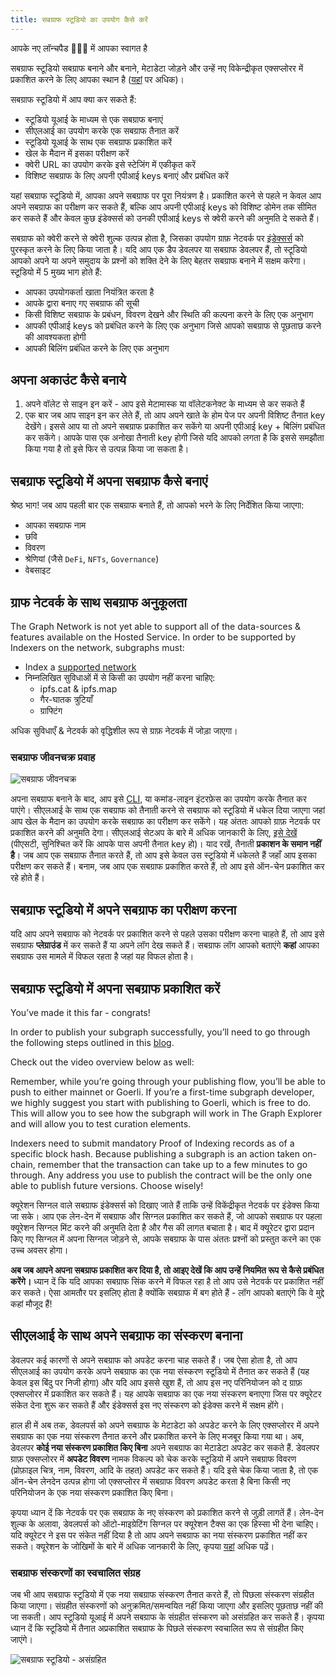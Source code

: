 ```yaml
---
title: सबग्राफ स्टूडियो का उपयोग कैसे करें
---
```


आपके नए लॉन्चपैड 👩🏽‍🚀 में आपका स्वागत है

सबग्राफ स्टूडियो सबग्राफ बनाने और बनाने, मेटाडेटा जोड़ने और उन्हें नए विकेन्द्रीकृत एक्सप्लोरर में प्रकाशित करने के लिए आपका स्थान है ([यहां](/network/explorer) पर अधिक)।

सबग्राफ स्टूडियो में आप क्या कर सकते हैं:

- स्टूडियो यूआई के माध्यम से एक सबग्राफ बनाएं
- सीएलआई का उपयोग करके एक सबग्राफ तैनात करें
- स्टूडियो यूआई के साथ एक सबग्राफ प्रकाशित करें
- खेल के मैदान में इसका परीक्षण करें
- क्वेरी URL का उपयोग करके इसे स्टेजिंग में एकीकृत करें
- विशिष्ट सबग्राफ के लिए अपनी एपीआई keys बनाएं और प्रबंधित करें

यहां सबग्राफ स्टूडियो में, आपका अपने सबग्राफ पर पूरा नियंत्रण है। प्रकाशित करने से पहले न केवल आप अपने सबग्राफ का परीक्षण कर सकते हैं, बल्कि आप अपनी एपीआई keys को विशिष्ट डोमेन तक सीमित कर सकते हैं और केवल कुछ इंडेक्सर्स को उनकी एपीआई keys से क्वेरी करने की अनुमति दे सकते हैं।

सबग्राफ को क्वेरी करने से क्वेरी शुल्क उत्पन्न होता है, जिसका उपयोग ग्राफ़ नेटवर्क पर [इंडेक्सर्स](/network/indexing) को पुरस्कृत करने के लिए किया जाता है। यदि आप एक डैप डेवलपर या सबग्राफ डेवलपर हैं, तो स्टूडियो आपको अपने या अपने समुदाय के प्रश्नों को शक्ति देने के लिए बेहतर सबग्राफ बनाने में सक्षम करेगा। स्टूडियो में 5 मुख्य भाग होते हैं:

- आपका उपयोगकर्ता खाता नियंत्रित करता है
- आपके द्वारा बनाए गए सबग्राफ की सूची
- किसी विशिष्ट सबग्राफ के प्रबंधन, विवरण देखने और स्थिति की कल्पना करने के लिए एक अनुभाग
- आपकी एपीआई keys को प्रबंधित करने के लिए एक अनुभाग जिसे आपको सबग्राफ से पूछताछ करने की आवश्यकता होगी
- आपकी बिलिंग प्रबंधित करने के लिए एक अनुभाग

## अपना अकाउंट कैसे बनाये

1. अपने वॉलेट से साइन इन करें - आप इसे मेटामास्क या वॉलेटकनेक्ट के माध्यम से कर सकते हैं
1. एक बार जब आप साइन इन कर लेते हैं, तो आप अपने खाते के होम पेज पर अपनी विशिष्ट तैनात key देखेंगे। इससे आप या तो अपने सबग्राफ प्रकाशित कर सकेंगे या अपनी एपीआई key + बिलिंग प्रबंधित कर सकेंगे। आपके पास एक अनोखा तैनाती key होगी जिसे यदि आपको लगता है कि इससे समझौता किया गया है तो इसे फिर से उत्पन्न किया जा सकता है।

## सबग्राफ स्टूडियो में अपना सबग्राफ कैसे बनाएं

श्रेष्ठ भाग! जब आप पहली बार एक सबग्राफ बनाते हैं, तो आपको भरने के लिए निर्देशित किया जाएगा:

- आपका सबग्राफ नाम
- छवि
- विवरण
- श्रेणियां (जैसे ` DeFi `, ` NFTs `, `Governance`)
- वेबसाइट

## ग्राफ नेटवर्क के साथ सबग्राफ अनुकूलता

The Graph Network is not yet able to support all of the data-sources & features available on the Hosted Service. In order to be supported by Indexers on the network, subgraphs must:

- Index a [supported network](/developing/supported-networks)
- निम्नलिखित सुविधाओं में से किसी का उपयोग नहीं करना चाहिए:
  - ipfs.cat & ipfs.map
  - गैर-घातक त्रुटियाँ
  - ग्राफ्टिंग

अधिक सुविधाएँ & नेटवर्क को वृद्धिशील रूप से ग्राफ़ नेटवर्क में जोड़ा जाएगा।

### सबग्राफ जीवनचक्र प्रवाह

![सबग्राफ जीवनचक्र](/img/subgraph-lifecycle.png)

अपना सबग्राफ बनाने के बाद, आप इसे [CLI](https://github.com/graphprotocol/graph-cli), या कमांड-लाइन इंटरफ़ेस का उपयोग करके तैनात कर पाएंगे। सीएलआई के साथ एक सबग्राफ को तैनाती करने से सबग्राफ को स्टूडियो में धकेल दिया जाएगा जहां आप खेल के मैदान का उपयोग करके सबग्राफ का परीक्षण कर सकेंगे। यह अंततः आपको ग्राफ़ नेटवर्क पर प्रकाशित करने की अनुमति देगा। सीएलआई सेटअप के बारे में अधिक जानकारी के लिए, [इसे देखें](/developing/defining-a-subgraph#install-the-graph-cli) (पीएसटी, सुनिश्चित करें कि आपके पास अपनी तैनात key हो)। याद रखें, तैनाती **प्रकाशन के समान नहीं है**। जब आप एक सबग्राफ तैनात करते हैं, तो आप इसे केवल उस स्टूडियो में धकेलते हैं जहाँ आप इसका परीक्षण कर सकते हैं। बनाम, जब आप एक सबग्राफ प्रकाशित करते हैं, तो आप इसे ऑन-चेन प्रकाशित कर रहे होते हैं।

## सबग्राफ स्टूडियो में अपने सबग्राफ का परीक्षण करना

यदि आप अपने सबग्राफ को नेटवर्क पर प्रकाशित करने से पहले उसका परीक्षण करना चाहते हैं, तो आप इसे सबग्राफ **प्लेग्राउंड** में कर सकते हैं या अपने लॉग देख सकते हैं। सबग्राफ लॉग आपको बताएंगे **कहां** आपका सबग्राफ उस मामले में विफल रहता है जहां यह विफल होता है।

## सबग्राफ स्टूडियो में अपना सबग्राफ प्रकाशित करें

You’ve made it this far - congrats!

In order to publish your subgraph successfully, you’ll need to go through the following steps outlined in this [blog](https://thegraph.com/blog/building-with-subgraph-studio).

Check out the video overview below as well:

<VideoEmbed youtube="HfDgC2oNnwo" />

Remember, while you’re going through your publishing flow, you’ll be able to push to either mainnet or Goerli. If you’re a first-time subgraph developer, we highly suggest you start with publishing to Goerli, which is free to do. This will allow you to see how the subgraph will work in The Graph Explorer and will allow you to test curation elements.

Indexers need to submit mandatory Proof of Indexing records as of a specific block hash. Because publishing a subgraph is an action taken on-chain, remember that the transaction can take up to a few minutes to go through. Any address you use to publish the contract will be the only one able to publish future versions. Choose wisely!

क्यूरेशन सिग्नल वाले सबग्राफ इंडेक्सर्स को दिखाए जाते हैं ताकि उन्हें विकेंद्रीकृत नेटवर्क पर इंडेक्स किया जा सके। आप एक लेन-देन में सबग्राफ और सिग्नल प्रकाशित कर सकते हैं, जो आपको सबग्राफ पर पहला क्यूरेशन सिग्नल मिंट करने की अनुमति देता है और गैस की लागत बचाता है। बाद में क्यूरेटर द्वारा प्रदान किए गए सिग्नल में अपना सिग्नल जोड़ने से, आपके सबग्राफ के पास अंततः प्रश्नों को प्रस्तुत करने का एक उच्च अवसर होगा।

**अब जब आपने अपना सबग्राफ प्रकाशित कर दिया है, तो आइए देखें कि आप उन्हें नियमित रूप से कैसे प्रबंधित करेंगे।** ध्यान दें कि यदि आपका सबग्राफ सिंक करने में विफल रहा है तो आप उसे नेटवर्क पर प्रकाशित नहीं कर सकते। ऐसा आमतौर पर इसलिए होता है क्योंकि सबग्राफ में बग होते हैं - लॉग आपको बताएंगे कि वे मुद्दे कहां मौजूद हैं!

## सीएलआई के साथ अपने सबग्राफ का संस्करण बनाना

डेवलपर कई कारणों से अपने सबग्राफ को अपडेट करना चाह सकते हैं। जब ऐसा होता है, तो आप सीएलआई का उपयोग करके अपने सबग्राफ का एक नया संस्करण स्टूडियो में तैनात कर सकते हैं (यह केवल इस बिंदु पर निजी होगा) और यदि आप इससे खुश हैं, तो आप इस नए परिनियोजन को द ग्राफ़ एक्सप्लोरर में प्रकाशित कर सकते हैं। यह आपके सबग्राफ का एक नया संस्करण बनाएगा जिस पर क्यूरेटर संकेत देना शुरू कर सकते हैं और इंडेक्सर्स इस नए संस्करण को इंडेक्स करने में सक्षम होंगे।

हाल ही में अब तक, डेवलपर्स को अपने सबग्राफ के मेटाडेटा को अपडेट करने के लिए एक्सप्लोरर में अपने सबग्राफ का एक नया संस्करण तैनात करने और प्रकाशित करने के लिए मजबूर किया गया था। अब, डेवलपर **कोई नया संस्करण प्रकाशित किए बिना** अपने सबग्राफ का मेटाडेटा अपडेट कर सकते हैं. डेवलपर ग्राफ़ एक्सप्लोरर में **अपडेट विवरण** नामक विकल्प को चेक करके स्टूडियो में अपने सबग्राफ विवरण (प्रोफ़ाइल चित्र, नाम, विवरण, आदि के तहत) अपडेट कर सकते हैं। यदि इसे चेक किया जाता है, तो एक ऑन-चेन लेनदेन उत्पन्न होगा जो एक्सप्लोरर में सबग्राफ विवरण अपडेट करता है बिना किसी नए परिनियोजन के एक नया संस्करण प्रकाशित किए बिना।

कृपया ध्यान दें कि नेटवर्क पर एक सबग्राफ के नए संस्करण को प्रकाशित करने से जुड़ी लागतें हैं। लेन-देन शुल्क के अलावा, डेवलपर्स को ऑटो-माइग्रेटिंग सिग्नल पर क्यूरेशन टैक्स का एक हिस्सा भी देना चाहिए। यदि क्यूरेटर ने इस पर संकेत नहीं दिया है तो आप अपने सबग्राफ का नया संस्करण प्रकाशित नहीं कर सकते। क्यूरेशन के जोखिमों के बारे में अधिक जानकारी के लिए, कृपया [यहां](/network/curating) अधिक पढ़ें।

### सबग्राफ संस्करणों का स्वचालित संग्रह

जब भी आप सबग्राफ स्टूडियो में एक नया सबग्राफ संस्करण तैनात करते हैं, तो पिछला संस्करण संग्रहीत किया जाएगा। संग्रहीत संस्करणों को अनुक्रमित/समन्वयित नहीं किया जाएगा और इसलिए पूछताछ नहीं की जा सकती। आप स्टूडियो यूआई में अपने सबग्राफ के संग्रहीत संस्करण को असंग्रहित कर सकते हैं। कृपया ध्यान दें कि स्टूडियो में तैनात अप्रकाशित सबग्राफ के पिछले संस्करण स्वचालित रूप से संग्रहीत किए जाएंगे।

![सबग्राफ स्टूडियो - असंग्रहित](/img/Unarchive.png)

